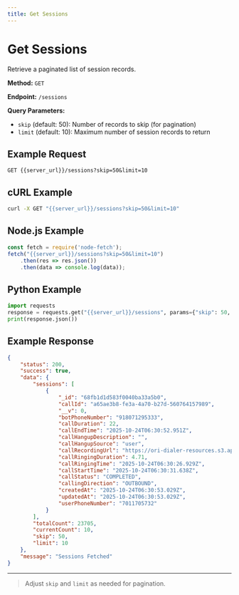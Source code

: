 ```yaml
---
title: Get Sessions
---
```


# Get Sessions

Retrieve a paginated list of session records.

**Method:** `GET`

**Endpoint:** `/sessions`

**Query Parameters:**
- `skip` (default: 50): Number of records to skip (for pagination)
- `limit` (default: 10): Maximum number of session records to return

## Example Request

```http
GET {{server_url}}/sessions?skip=50&limit=10
```

## cURL Example

```bash
curl -X GET "{{server_url}}/sessions?skip=50&limit=10"
```

## Node.js Example

```js
const fetch = require('node-fetch');
fetch("{{server_url}}/sessions?skip=50&limit=10")
    .then(res => res.json())
    .then(data => console.log(data));
```

## Python Example

```python
import requests
response = requests.get("{{server_url}}/sessions", params={"skip": 50, "limit": 10})
print(response.json())
```

## Example Response

```json
{
    "status": 200,
    "success": true,
    "data": {
        "sessions": [
            {
                "_id": "68fb1d1d583f0040ba33a5b0",
                "callId": "a65ae3b8-fe3a-4a70-b27d-560764157989",
                "__v": 0,
                "botPhoneNumber": "918071295333",
                "callDuration": 22,
                "callEndTime": "2025-10-24T06:30:52.951Z",
                "callHangupDescription": "",
                "callHangupSource": "user",
                "callRecordingUrl": "https://ori-dialer-resources.s3.ap-south-1.amazonaws.com/call_recordings/ba975f86-56c1-4dcf-b4cf-090c7396f5b9.wav",
                "callRingingDuration": 4.71,
                "callRingingTime": "2025-10-24T06:30:26.929Z",
                "callStartTime": "2025-10-24T06:30:31.638Z",
                "callStatus": "COMPLETED",
                "callingDirection": "OUTBOUND",
                "createdAt": "2025-10-24T06:30:53.029Z",
                "updatedAt": "2025-10-24T06:30:53.029Z",
                "userPhoneNumber": "7011705732"
            }
        ],
        "totalCount": 23705,
        "currentCount": 10,
        "skip": 50,
        "limit": 10
    },
    "message": "Sessions Fetched"
}
```

---

> Adjust `skip` and `limit` as needed for pagination.
